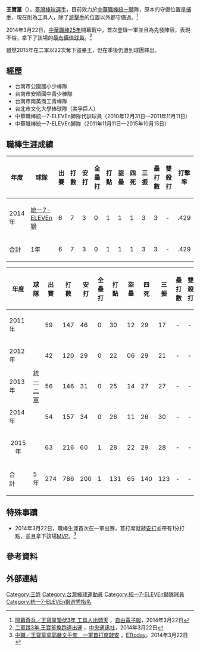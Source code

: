 {{Infobox CPBL player|
bgcolor1=#004400|
bgcolor2=orange|
textcolor1=#FFFFFF|
textcolor2=#FFFFFF|
name=王寶篁|
image=王寶篁.JPG|
width=300|
position=捕手|
team=統一獅|
number=32|
bats=右|
throws=右|
birthdate={{birth_date_and_age|1988|7|14|mf=y}}|
birthplace={{TWN}}[[台南市|台南市]]|
debutdate=3月22日|
debutyear=2014年|
debutteam=統一7-ELEVEn獅隊|
statyear= |
stat1label=[[打擊率|打擊率]]|
stat1value=0|
stat2label=[[安打|安打]]|
stat2value=0|
stat3label=[[全壘打|全壘打]]|
stat3value=0|
stat4label=[[打點|打點]]|
stat4value=0|
teams=<nowiki></nowiki>
*[[統一7-ELEVEn獅|統一7-ELEVEn獅]] （2011年11月11日—2015年10月15日）
|awards=<nowiki></nowiki>
}}
'''王寶篁'''（{{bd|1988年|7月14日|||catIdx=王}}），[[臺灣|臺灣]][[棒球|棒球]][[選手|選手]]，目前效力於[[中華職棒|中華職棒]][[統一獅|統一獅]]隊，原本的守備位置是[[捕手|捕手]]，現在則為工具人，除了[[游擊手|游擊手]]的位置以外都守備過。<ref>[http://www.libertytimes.com.tw/2014/new/mar/22/today-sp8.htm 開幕奇兵／王寶篁蟄伏3年 工具人出頭天] {{Wayback|url=http://www.libertytimes.com.tw/2014/new/mar/22/today-sp8.htm |date=20140322123355 }}，[[自由電子報|自由電子報]]，2014年3月22日</ref>

2014年3月22日，[[中華職棒25年|中華職棒25年]]開幕戰中，首次登錄一軍並且為先發陣容，表現不俗，拿下了該場的[[最有價值球員|最有價值球員]]。<ref>[http://www.cna.com.tw/news/aspt/201403220278-1.aspx 二軍蹲3年 王寶篁換跑道出運] {{Wayback|url=http://www.cna.com.tw/news/aspt/201403220278-1.aspx |date=20140322212545 }}，[[中央通訊社|中央通訊社]]，2014年3月22日</ref>

雖然2015年在二軍以22次奪下盜壘王，但在季後仍遭到球團釋出。



==經歷== 
*台南市公園國小少棒隊 
*台南市安順國中青少棒隊 
*台南市南英商工青棒隊 
*台北市文化大學棒球隊（美孚巨人） 
*中華職棒統一7-ELEVEn獅隊代訓球員（2010年12月31日—2011年11月11日） 
*中華職棒統一7-ELEVEn獅隊（2011年11月11日—2015年10月15日） 
 

==職棒生涯成績==
{|Border=1 WIDTH=800PX
|- align=center
!年度!!球隊!!出賽!!打數!!安打!!全壘打!!打點!!盜壘!!四死!!三振!!壘打數!!雙殺打!!打擊率
|- align=center
|2014年||[[統一7-ELEVEn獅|統一7-ELEVEn獅]]||6||7||3||0||1||1||1||3||3||-||.429
|- align=center style="color:black; background-color:green" align=middle 
!合計||1年||6||7||3||0||1||1||1||3||3||-||.429
|}

{|Border=1 WIDTH=800PX
|- align=center
!年度!!球隊!!出賽!!打數!!安打!!全壘打!!打點!!盜壘!!四死!!三振!!壘打數!!雙殺打!!打擊率
|- align=center
|2011年
|rowspan="5" style="text-align:center;"|[[統一二軍|統一二軍]]
|59||147||46||0||30||12||29||17||-||-||.313
|- align=center
|2012年||42||120||29||0||22||06||29||21||-||-||.242
|- align=center
|2013年||56||146||31||0||25||14||27||27||-||-||.212
|- align=center
|2014年||54||157||34||0||26||11||26||30||-||-||.217
|- align=center
|style="text-align:center;"|2015年||63||216||60||1||28||22||29||28||-||-||.278
|- align=center style="color:black; background-color:green" align=middle 
!  合　　計  ||5年||274||786||200||1||131||65||140||123||-||-||.254
|}

==特殊事蹟==
*2014年3月22日，職棒生涯首次在一軍出賽，首打席就敲[[安打|安打]]並帶有1分打點，並且拿下該場[[MVP|MVP]]。<ref>[http://www.ettoday.net/news/20140322/337828.htm 中職／王寶篁拿郭嚴文手套　一軍首打席敲安] {{Wayback|url=http://www.ettoday.net/news/20140322/337828.htm |date=20140322120411 }}，[[ETtoday|ETtoday]]，2014年3月22日</ref>

==參考資料==
{{Reflist}}


==外部連結==
{{台灣棒球維基館}}
{{中華職棒球員資料|id=R618|name=王寶篁}}

{{統一7-ELEVEn獅隊球員名單}}
{{2006年第二十七屆小馬聯盟帕馬級世界青棒錦標賽中華青棒代表隊}}

[[Category:王姓|Category:王姓]]
[[Category:台灣棒球運動員|Category:台灣棒球運動員]]
[[Category:統一7-ELEVEn獅隊球員|Category:統一7-ELEVEn獅隊球員]]
[[Category:統一7-ELEVEn獅選秀指名|Category:統一7-ELEVEn獅選秀指名]]